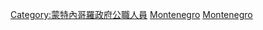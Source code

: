 {{noteTA
|G1=國家
}}
{{Commonscat|Presidents of Montenegro}}

[[Category:蒙特內哥羅政府公職人員|Category:蒙特內哥羅政府公職人員]]
[[Category:欧洲各国总统|Montenegro]]
[[Category:各国国家元首|Montenegro]]